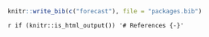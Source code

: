 ```r
knitr::write_bib(c("forecast"), file = "packages.bib")
```

`r if (knitr::is_html_output()) '# References {-}'`
